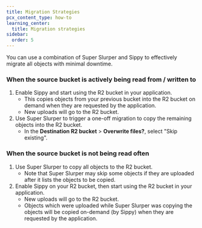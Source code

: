 ```yaml
---
title: Migration Strategies
pcx_content_type: how-to
learning_center:
  title: Migration strategies
sidebar:
  order: 5
---
```



You can use a combination of Super Slurper and Sippy to effectively migrate all objects with minimal downtime.

### When the source bucket is actively being read from / written to

1. Enable Sippy and start using the R2 bucket in your application.
   - This copies objects from your previous bucket into the R2 bucket on demand when they are requested by the application.
   - New uploads will go to the R2 bucket.
2. Use Super Slurper to trigger a one-off migration to copy the remaining objects into the R2 bucket.
   - In the **Destination R2 bucket** > **Overwrite files?**, select "Skip existing".

### When the source bucket is not being read often

1. Use Super Slurper to copy all objects to the R2 bucket.
   - Note that Super Slurper may skip some objects if they are uploaded after it lists the objects to be copied.
2. Enable Sippy on your R2 bucket, then start using the R2 bucket in your application.
   - New uploads will go to the R2 bucket.
   - Objects which were uploaded while Super Slurper was copying the objects will be copied on-demand (by Sippy) when they are requested by the application.
